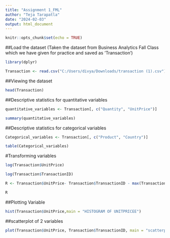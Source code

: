 ---
title: "Assignment 1_FML"
author: "Teja Tarapatla"
date: "2024-02-03"
output: html_document
---

```{r setup, include=FALSE}
knitr::opts_chunk$set(echo = TRUE)
```

##Load the dataset (Taken the dataset from Business Analytics Fall Class which we have given for practice and saved as 'Transaction')
```{r}
library(dplyr)

Transaction <- read.csv("C:/Users/divya/Downloads/transaction (1).csv")

```

##Viewing the dataset
```{r}

head(Transaction)

```

##Descriptive statistics for quantitative variables

```{r}

quantitative_variables <- Transaction[, c("Quantity", "UnitPrice")]

summary(quantitative_variables)

```

##Descriptive statistics for categorical variables

```{r}

Categorical_variables <- Transaction[, c("Product", "Country")]

table(Categorical_variables)

```
#Transforming variables

```{r}

log(Transaction$UnitPrice)

```

```{r}

log(Transaction$TransactionID)

```

```{r}

R <- Transaction$UnitPrice- Transaction$TransactionID - max(Transaction$UnitPrice)/min(Transaction$UnitPrice)

R

```

##Plotting Variable

```{r}

hist(Transaction$UnitPrice,main = "HISTOGRAM OF UNITPRICEE")

```

##scatterplot of 2 variables

```{r}

plot(Transaction$UnitPrice, Transaction$TransactionID, main = "scatterplot")

```

